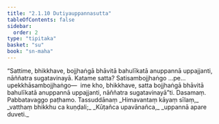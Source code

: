 ```yaml
---
title: "2.1.10 Dutiyauppannasutta"
tableOfContents: false
sidebar:
  order: 2
type: "tipitaka"
basket: "su"
book: "sn-maha"
---
```



<DynamicBreadcrumb />

<Division number="191" book="sn-maha" bookNo="14" page="69">

<Paragraph number="418" book="sn-maha">
“Sattime, bhikkhave, bojjhaṅgā bhāvitā bahulīkatā anuppannā uppajjanti, nāññatra sugatavinayā. Katame satta? Satisambojjhaṅgo …pe…  upekkhāsambojjhaṅgo—  ime kho, bhikkhave, satta bojjhaṅgā bhāvitā bahulīkatā anuppannā uppajjanti, nāññatra sugatavinayā”ti.

</Paragraph>
</Division>

<Paragraph number="419" type="center" book="sn-maha">
Dasamaṃ.



</Paragraph>

<Paragraph number="420" type="center" book="sn-maha">
Pabbatavaggo paṭhamo.



</Paragraph>

<Paragraph number="421" type="center" book="sn-maha">
Tassuddānaṃ


</Paragraph>

<Paragraph number="422" type="verses" book="sn-maha">
_Himavantaṃ kāyaṃ sīlaṃ,_  
_vatthaṃ bhikkhu ca kuṇḍali;_  
_Kūṭañca upavānañca,_  
_uppannā apare duveti._
</Paragraph>